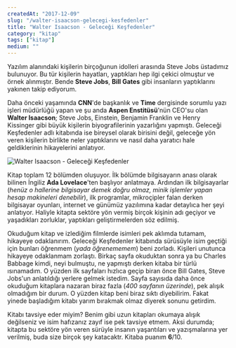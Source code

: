 ```yaml
---
createdAt: "2017-12-09"
slug: "/walter-isaacson-gelecegi-kesfedenler"
title: "Walter Isaacson - Geleceği Keşfedenler"
category: "kitap"
tags: ["kitap"]
medium: ""
---
```


Yazılım alanındaki kişilerin birçoğunun idolleri arasında Steve Jobs üstadımız bulunuyor. Bu tür kişilerin hayatları, yaptıkları hep ilgi çekici olmuştur ve örnek alınmıştır. Bende **Steve Jobs**, **Bill Gates** gibi insanların yaptıklarını yakınen takip ediyorum.

Daha önceki yaşamında **CNN**'de başkanlık ve **Time** dergisinde sorumlu yazı işleri müdürlüğü yapan ve şu anda **Aspen Enstitüsü**'nün CEO'su olan **Walter Isaacson**; Steve Jobs, Einstein, Benjamin Franklin ve Henry Kissinger gibi büyük kişilerin biyografilerinin yazarlığını yapmıştı. Geleceği Keşfedenler adlı kitabında ise bireysel olarak birisini değil, geleceğe yön veren kişilerin birlikte neler yaptıklarını ve nasıl daha yaratıcı hale geldiklerinin hikayelerini anlatıyor.

![Walter Isaacson - Geleceği Keşfedenler](/blog/2017-12-09/walter-isaacson-gelecegi-kesfedenler.jpg)

Kitap toplam 12 bölümden oluşuyor. İlk bölümde bilgisayarın anası olarak bilinen İngiliz **Ada Lovelace**'ten başlıyor anlatmaya. Ardından ilk bilgisayarlar (_henüz o hallerine bilgisayar demek doğru olmaz, minik işlemler yapan hesap makineleri denebilir_), ilk programlar, mikroçipler falan derken bilgisayar oyunları, internet ve günümüz yazılımına kadar detaylıca her şeyi anlatıyor. Haliyle kitapta sektöre yön vermiş birçok kişinin adı geçiyor ve yaşadıkları zorluklar, yaptıkları geliştirmelerden söz edilmiş.

Okuduğum kitap ve izlediğim filmlerde isimleri pek aklımda tutamam, hikayeye odaklanırım. Geleceği Keşfedenler kitabında sürüsüyle isim geçtiği için bunları öğrenmem (_yada öğrenememem_) beni zorladı. Kişileri unutunca hikayeye odaklanmam zorlaştı. Birkaç sayfa okuduktan sonra ya bu Charles Babbage kimdi, neyi bulmuştu, ne yapmıştı derken kitaba bir türlü ısınamadım. O yüzden ilk sayfaları hızlıca geçip biran önce Bill Gates, Steve Jobs'un anlatıldığı yerlere gelmek istedim. Sayfa sayısıda daha önce okuduğum kitaplara nazaran biraz fazla (_400 sayfanın üzerinde_), pek alışık olmadığım bir durum. O yüzden kitap beni biraz sıktı diyebilirim. Fakat yinede başladığım kitabı yarım bırakmak olmaz diyerek sonunu getirdim.

Kitabı tavsiye eder miyim? Benim gibi uzun kitapları okumaya alışık değilseniz ve isim hafızanız zayıf ise pek tavsiye etmem. Aksi durumda; kitapta bu sektöre yön veren sürüyle insanın yaşantıları ve yazışmalarına yer verilmiş, buda size birçok şey katacaktr. Kitaba puanım **6**/10.
